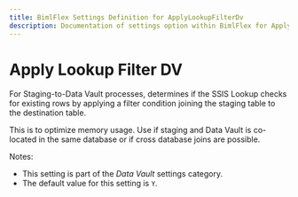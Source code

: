 ```yaml
---
title: BimlFlex Settings Definition for ApplyLookupFilterDv
description: Documentation of settings option within BimlFlex for ApplyLookupFilterDv
---
```

<head>
  <meta name="varigenceProduct" content="BimlFlex"></meta>
  <meta name="varigenceArticleType" content="Reference"></meta>
</head>

# Apply Lookup Filter DV

For Staging-to-Data Vault processes, determines if the SSIS Lookup checks for existing rows by applying a filter condition joining the staging table to the destination table. 

This is to optimize memory usage. Use if staging and Data Vault is co-located in the same database or if cross database joins are possible.

Notes:

* This setting is part of the *Data Vault* settings category.
* The default value for this setting is `Y`.
